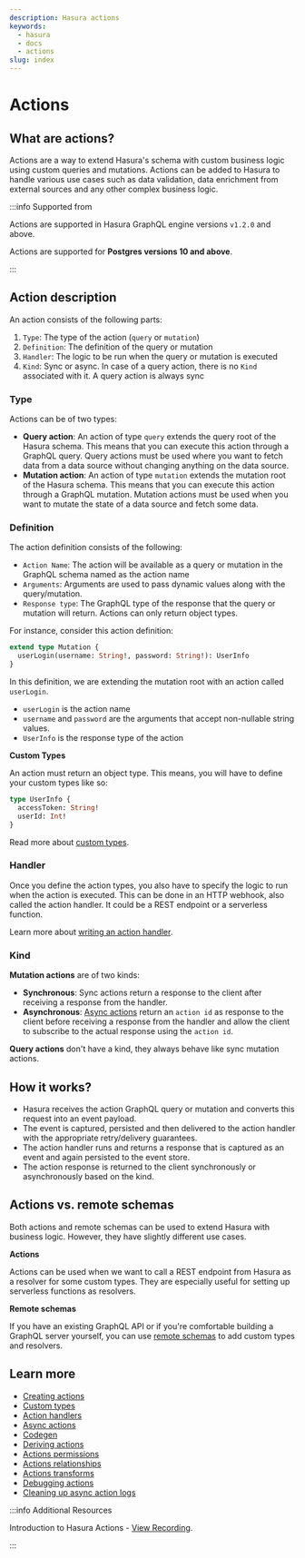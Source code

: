 ```yaml
---
description: Hasura actions
keywords:
  - hasura
  - docs
  - actions
slug: index
---
```



# Actions

## What are actions?

Actions are a way to extend Hasura's schema with custom business logic
using custom queries and mutations. Actions can be added to Hasura to
handle various use cases such as data validation, data enrichment from
external sources and any other complex business logic.

<Thumbnail
  src="/img/graphql/core/actions/actions-arch.png"
  alt="Actions high level architecture"
/>

:::info Supported from

Actions are supported in Hasura GraphQL engine versions `v1.2.0` and above.

Actions are supported for **Postgres versions 10 and above**.

:::

## Action description

An action consists of the following parts:

1.  `Type`: The type of the action (`query` or `mutation`)
2.  `Definition`: The definition of the query or mutation
3.  `Handler`: The logic to be run when the query or mutation is
    executed
4.  `Kind`: Sync or async. In case of a query action, there is no `Kind`
    associated with it. A query action is always sync

### Type

Actions can be of two types:

-   **Query action**: An action of type `query` extends the query root
    of the Hasura schema. This means that you can execute this action
    through a GraphQL query. Query actions must be used where you want
    to fetch data from a data source without changing anything on the
    data source.
-   **Mutation action**: An action of type `mutation` extends the
    mutation root of the Hasura schema. This means that you can execute
    this action through a GraphQL mutation. Mutation actions must be
    used when you want to mutate the state of a data source and fetch
    some data.

### Definition

The action definition consists of the following:

-   `Action Name`: The action will be available as a query or mutation
    in the GraphQL schema named as the action name
-   `Arguments`: Arguments are used to pass dynamic values along with
    the query/mutation.
-   `Response type`: The GraphQL type of the response that the query or
    mutation will return. Actions can only return object types.

For instance, consider this action definition:

```graphql
extend type Mutation {
  userLogin(username: String!, password: String!): UserInfo
}
```

In this definition, we are extending the mutation root with an action
called `userLogin`.

-   `userLogin` is the action name
-   `username` and `password` are the arguments that accept non-nullable
    string values.
-   `UserInfo` is the response type of the action

**Custom Types**

An action must return an object type. This means, you will have to
define your custom types like so:

```graphql
type UserInfo {
  accessToken: String!
  userId: Int!
}
```

Read more about [custom types](/graphql/core/actions/types.mdx#custom-types).

### Handler

Once you define the action types, you also have to specify the logic to
run when the action is executed. This can be done in an HTTP webhook,
also called the action handler. It could be a REST endpoint or a
serverless function.

Learn more about [writing an action handler](/graphql/core/actions/action-handlers.mdx).

### Kind

**Mutation actions** are of two kinds:

-   **Synchronous**: Sync actions return a response to the client after
    receiving a response from the handler.
-   **Asynchronous**: [Async actions](/graphql/core/actions/async-actions.mdx) return an
    `action id` as response to the client before receiving a response
    from the handler and allow the client to subscribe to the actual
    response using the `action id`.

**Query actions** don't have a kind, they always behave like sync
mutation actions.

## How it works?

-   Hasura receives the action GraphQL query or mutation and converts
    this request into an event payload.
-   The event is captured, persisted and then delivered to the action
    handler with the appropriate retry/delivery guarantees.
-   The action handler runs and returns a response that is captured as
    an event and again persisted to the event store.
-   The action response is returned to the client synchronously or
    asynchronously based on the kind.

## Actions vs. remote schemas

Both actions and remote schemas can be used to extend Hasura with
business logic. However, they have slightly different use cases.

**Actions**

Actions can be used when we want to call a REST endpoint from Hasura as
a resolver for some custom types. They are especially useful for setting
up serverless functions as resolvers.

**Remote schemas**

If you have an existing GraphQL API or if you're comfortable building a
GraphQL server yourself, you can use [remote schemas](/graphql/core/remote-schemas/index.mdx)
to add custom types and resolvers.

## Learn more

- [Creating actions](/graphql/core/actions/create.mdx)
- [Custom types](/graphql/core/actions/types.mdx)
- [Action handlers](/graphql/core/actions/action-handlers.mdx)
- [Async actions](/graphql/core/actions/async-actions.mdx)
- [Codegen](/graphql/core/actions/codegen/index.mdx)
- [Deriving actions](/graphql/core/actions/derive.mdx)
- [Actions permissions](/graphql/core/actions/action-permissions.mdx)
- [Actions relationships](/graphql/core/actions/action-relationships.mdx)
- [Actions transforms](/graphql/core/actions/transforms.mdx)
- [Debugging actions](/graphql/core/actions/debugging.mdx)
- [Cleaning up async action logs](/graphql/core/actions/logs-clean-up.mdx)

:::info Additional Resources

Introduction to Hasura Actions - [View Recording](https://hasura.io/events/webinar/hasura-actions/?pg=docs&plcmt=body&cta=view-recording&tech=).

:::
